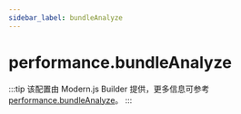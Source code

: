 ```yaml
---
sidebar_label: bundleAnalyze
---
```


# performance.bundleAnalyze

:::tip
该配置由 Modern.js Builder 提供，更多信息可参考 [performance.bundleAnalyze](https://modernjs.dev/builder/api/config-performance.html#performance-bundleanalyze)。
:::


<Main />
